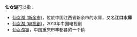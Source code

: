 '''仙女湖'''可以指：
*[[仙女湖_(新余市)|仙女湖 (新余市)]]，位於中国江西省新余市的水庫，又名'''江口水庫'''
*[[仙女湖_(电视剧)|仙女湖 (电视剧)]]，2013年中国电视剧
*[[仙女湖镇|仙女湖镇]]，中国重庆市丰都县的一个镇

{{dab|cat=三字消歧义}}